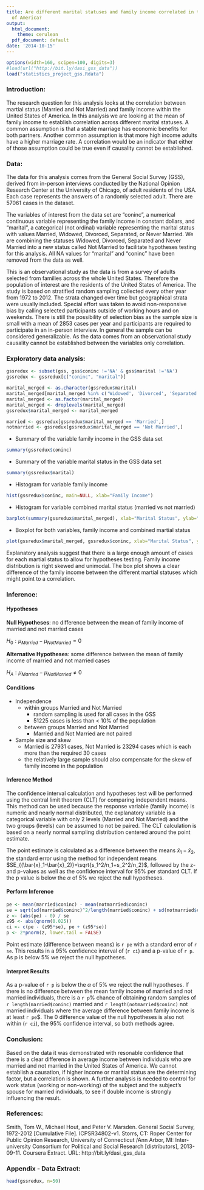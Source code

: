 ```yaml
---
title: Are different marital statuses and family income correlated in the United States
  of America?
output:
  html_document:
    theme: cerulean
  pdf_document: default
date: '2014-10-15'
---
```


<!-- For more info on RMarkdown see http://rmarkdown.rstudio.com/ -->

<!-- Enter the code required to load your data in the space below. The data will be loaded but the line of code won't show up in your write up (echo=FALSE) in order to save space-->
```r
options(width=160, scipen=100, digits=3)
#load(url("http://bit.ly/dasi_gss_data"))
load("statistics_project_gss.Rdata")
```

<!-- In the remainder of the document, add R code chunks as needed -->

### Introduction:

The research question for this analysis looks at the correlation between martial status (Married and Not Married) and family income within the United States of America. In this analysis we are looking at the mean of family income to establish correlation across different marital statuses. A common assumption is that a stable marriage has economic benefits for both partners. Another common assumption is that more high income adults have a higher marriage rate. A correlation would be an indicator that either of those assumption could be true even if causality cannot be established.

### Data:

The data for this analysis comes from the General Social Survey (GSS), derived from in-person interviews conducted by the National Opinion Research Center at the University of Chicago, of adult residents of the USA. Each case represents the answers of a randomly selected adult. There are 57061 cases in the dataset.

The variables of interest from the data set are "coninc", a numerical continuous variable representing the family income in constant dollars, and "marital", a categorical (not ordinal) variable representing the marital status with values Married, Widowed, Divorced, Separated, or Never Married. We are combining the statuses Widowed, Divorced, Separated and Never Married into a new status called Not Married to facilitate hypotheses testing for this analysis. All NA values for "marital" and "coninc" have been removed from the data as well.

This is an observational study as the data is from a survey of adults selected from families across the whole United States. Therefore the population of interest are the residents of the United States of America. The study is based on stratified random sampling collected every other year from 1972 to 2012. The strata changed over time but geographical strata were usually included. Special effort was taken to avoid non-responsive bias by calling selected participants outside of working hours and on weekends. There is still the possibility of selection bias as the sample size is small with a mean of 2853 cases per year and participants are required to participate in an in-person interview. In general the sample can be considered generalizable. As the data comes from an observational study causality cannot be established between the variables only correlation.

### Exploratory data analysis:

```r
gssredux <- subset(gss, gss$coninc !='NA' & gss$marital !='NA')
gssredux <- gssredux[c("coninc", "marital")]

marital_merged <- as.character(gssredux$marital)
marital_merged[marital_merged %in% c('Widowed', 'Divorced', 'Separated', 'Never Married')] <- "Not Married"
marital_merged <- as.factor(marital_merged)
marital_merged <- droplevels(marital_merged)
gssredux$marital_merged <- marital_merged

married <- gssredux[gssredux$marital_merged == 'Married',]
notmarried <- gssredux[gssredux$marital_merged == 'Not Married',]
```

* Summary of the variable family income in the GSS data set
```r
summary(gssredux$coninc)
```
* Summary of the variable marital status in the GSS data set
```r
summary(gssredux$marital)
```

* Histogram for variable family income

```r
hist(gssredux$coninc, main=NULL, xlab="Family Income")
```

* Histogram for variable combined marital status (married vs not married)

```r
barplot(summary(gssredux$marital_merged), xlab="Marital Status", ylab="Frequency")
```

* Boxplot for both variables, family income and combined martial status

```r
plot(gssredux$marital_merged, gssredux$coninc, xlab="Marital Status", ylab="Family Income")
```

Explanatory analysis suggest that there is a large enough amount of cases for each martial status to allow for hypotheses testing. Family income distribution is right skewed and unimodal. The box plot shows a clear difference of the family income between the different martial statuses which might point to a correlation.

### Inference:

#### Hypotheses

__Null Hypotheses__: no difference between the mean of family income of married and not married cases

$H_{0}: \mu_{Married}-\mu_{NotMarried}=0$

__Alternative Hypotheses__: some difference between the mean of family income of married and not married cases 

$H_{A}: \mu_{Married}-\mu_{NotMarried}\neq0$

#### Conditions
* Independence
    * within groups Married and Not Married
        * random sampling is used for all cases in the GSS
        * 51225 cases is less than < 10% of the population 
    * between groups Married and Not Married
        * Married and Not Married are not paired
* Sample size and skew
    * Married is 27931 cases, Not Married is 23294 cases which is each more than the required 30 cases
    * the relatively large sample should also compensate for the skew of family income in the population

#### Inference Method

The confidence interval calculation and hypotheses test will be performed using the central limit theorem (CLT) for comparing independent means. This method can be used because the response variable (family income) is numeric and nearly normal distributed, the explanatory variable is a categorical variable with only 2 levels (Married and Not Married) and the two groups (levels) can be assumed to not be paired. The CLT calculation is based on a nearly normal sampling distribution centered around the point estimate.

The point estimate is calculated as a difference between the means $\bar{x}_1-\bar{x}_2$, the standard error using the method for independent means $SE_{(\bar{x}_1-\bar{x}_2)}=\sqrt{s_1^2/n_1+s_2^2/n_2}$, followed by the z- and p-values as well as the confidence interval for 95% per standard CLT. If the p value is below the $\alpha$ of 5% we reject the null hypotheses.

#### Perform Inference
```r
pe <- mean(married$coninc) - mean(notmarried$coninc)
se = sqrt(sd(married$coninc)^2/length(married$coninc) + sd(notmarried$coninc)^2/length(notmarried$coninc))
z <- (abs(pe) - 0) / se
z95 <- abs(qnorm(0.025))
ci <- c(pe - (z95*se), pe + (z95*se))
p <- 2*pnorm(z, lower.tail = FALSE)
```
Point estimate (difference between means) is `r pe` with a standard error of `r se`. This results in a 95% confidence interval of (`r ci`) and a p-value of `r p`. As p is below 5% we reject the null hypotheses.

#### Interpret Results
As a p-value of `r p` is below the $\alpha$ of 5% we reject the null hypotheses. If there is no difference between the mean family income of married and not married individuals, there is a `r p`% chance of obtaining random samples of `r length(married$coninc)` married and `r length(notmarried$coninc)` not married individuals where the average difference between family income is at least `r pe`$. The 0 difference value of the null hypotheses is also not within (`r ci`), the 95% confidence interval, so both methods agree.

### Conclusion:

Based on the data it was demonstrated with resonable confidence that there is a clear difference in average income between individuals who are married and not married in the United States of America. We cannot establish a causation, if higher income or maritial status are the determining factor, but a correlation is shown. A further analysis is needed to control for work status (working or non-working) of the subject and the subject's spouse for married individuals, to see if double income is strongly influencing the result.

### References:

Smith, Tom W., Michael Hout, and Peter V. Marsden. General Social Survey, 1972-2012 [Cumulative File]. ICPSR34802-v1. Storrs, CT: Roper Center for Public Opinion Research, University of Connecticut /Ann Arbor, MI: Inter-university Consortium for Political and Social Research [distributors], 2013-09-11. Coursera Extract.
URL: http://bit.ly/dasi_gss_data

### Appendix - Data Extract:

```r
head(gssredux, n=50)
```